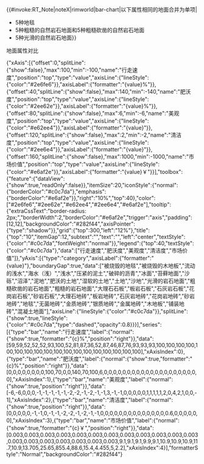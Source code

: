 {{#invoke:RT_Note|noteX|rimworld|bar-chart|以下属性相同的地面合并为单项|
*5种地毯
*5种粗糙的自然岩石地面和5种粗糙砍凿的自然岩石地面
*5种光滑的自然岩石地面}}
<!--调用此函数生成静态网页代码-->
<!--{{#invoke:RW_Terrains|showComparison|debug}}-->
<div class="rw-collapse" style="width:100%;">
<div class="bg-primary rw-collapse-head" type="button" data-toggle="collapse" data-target="#rw-collapse-echarts-terrainComparision">地面属性对比</div>
<div class="collapse in" id="rw-collapse-echarts-terrainComparision">
<div class="echarts-outter" style="height:4800px;">
<div class="echarts">{"xAxis":[{"offset":0,"splitLine":{"show":false},"max":100,"min":-100,"name":"行走速度","position":"top","type":"value","axisLine":{"lineStyle":{"color":"#2e6fe6"}},"axisLabel":{"formatter":"{value}%"}},{"offset":40,"splitLine":{"show":false},"max":140,"min":-140,"name":"肥沃度","position":"top","type":"value","axisLine":{"lineStyle":{"color":"#2ee62e"}},"axisLabel":{"formatter":"{value}%"}},{"offset":80,"splitLine":{"show":false},"max":6,"min":-6,"name":"美观度","position":"top","type":"value","axisLine":{"lineStyle":{"color":"#e62ee4"}},"axisLabel":{"formatter":"{value}"}},{"offset":120,"splitLine":{"show":false},"max":2,"min":-2,"name":"清洁度","position":"top","type":"value","axisLine":{"lineStyle":{"color":"#2ee6e4"}},"axisLabel":{"formatter":"{value}"}},{"offset":160,"splitLine":{"show":false},"max":1000,"min":-1000,"name":"市场价值","position":"top","type":"value","axisLine":{"lineStyle":{"color":"#e6af2e"}},"axisLabel":{"formatter":"{value}￥"}}],"toolbox":{"feature":{"dataView":{"show":true,"readOnly":false}},"itemSize":20,"iconStyle":{"normal":{"borderColor":"#c0c7da"},"emphasis":{"borderColor":"#e6af2e"}},"right":"10%","top":40},"color":["#2e6fe6","#2ee62e","#e62ee4","#2ee6e4","#e6af2e"],"tooltip":{"extraCssText":"border-radius: 2px;","borderWidth":2,"borderColor":"#e6af2e","trigger":"axis","padding":[12,12],"backgroundColor":"#282f44","axisPointer":{"type":"shadow"}},"grid":{"top":300,"left":"12%"},"title":{"top":"10","itemGap":12,"subtext":"","text":"","left":"center","textStyle":{"color":"#c0c7da","fontWeight":"normal"}},"legend":{"top":40,"textStyle":{"color":"#c0c7da"},"data":["行走速度","肥沃度","美观度","清洁度","市场价值"]},"yAxis":[{"type":"category","axisLabel":{"formatter":"{value}"},"boundaryGap":true,"data":["被烧毁的地毯","被烧毁的木地板","流动的浅水","海水（浅）","浅水","压紧的泥土","破碎的沥青","冰面","苔藓地面","沙砾","沼泽","泥地","肥沃的土地","湿软的土地","土地","沙地","光滑的岩石地面","粗糙砍凿的岩石地面","粗糙的岩石地面","大理石石板","板岩石板","石灰岩石板","花岗岩石板","砂岩石板","大理石地砖","板岩地砖","石灰岩地砖","花岗岩地砖","砂岩地砖","地毯","无菌地砖","金质地砖","银质地砖","金属地砖","木地板","铺装地砖","混凝土地面"],"axisLine":{"lineStyle":{"color":"#c0c7da"}},"splitLine":{"show":true,"lineStyle":{"color":"#c0c7da","type":"dashed","opacity":0.8}}}],"series":[{"type":"bar","name":"行走速度","label":{"normal":{"show":true,"formatter":"{c}%","position":"right"}},"data":[59,59,52,52,52,93,100,52,81,87,36,52,87,46,87,76,93,93,93,100,100,100,100,100,100,100,100,100,100,100,100,100,100,100,100,100,100],"xAxisIndex":0},{"type":"bar","name":"肥沃度","label":{"normal":{"show":true,"formatter":"{c}%","position":"right"}},"data":[0,0,0,0,0,0,0,0,100,70,0,0,140,70,100,6,0,0,0,0,0,0,0,0,0,0,0,0,0,0,0,0,0,0,0,0,0],"xAxisIndex":1},{"type":"bar","name":"美观度","label":{"normal":{"show":true,"position":"right"}},"data":[-6,-6,0,0,0,-1,-1,-1,-1,-1,-2,-2,-1,-2,-1,-1,3,-1,-1,0,0,0,0,0,1,1,1,1,1,2,0,4,2,1,0,0,-1],"xAxisIndex":2},{"type":"bar","name":"清洁度","label":{"normal":{"show":true,"position":"right"}},"data":[0,0,0,0,0,-1,-1,0,-1,-1,-2,-2,-1,-2,-1,-1,0,0,0,0,0,0,0,0,0,0,0,0,0,0,0.6,0,0,0,0,0,0],"xAxisIndex":3},{"type":"bar","name":"市场价值","label":{"normal":{"show":true,"formatter":"{c}￥","position":"right"}},"data":[0.003,0.003,0.003,0.003,0.003,0.003,0.003,0.003,0.003,0.003,0.003,0.003,0.003,0.003,0.003,0.003,0.003,0.003,0.003,9.1,9.1,9.1,9.9,9.1,10.9,10.9,10.9,11.7,10.9,13.705,25.65,855.4,88.6,15.4,4.455,5,2.2],"xAxisIndex":4}],"formatterStyle":"Normal","backgroundColor":"#282f44"}</div>
<div class="echarts-loading"><i class="fa fa-circle-o-notch fa-spin fa-4x fa-fw"></i></div></div>
</div>
</div>
{{DISPLAYTITLE:地面属性对比}}
{{#set:
|viewType=Topic
|path={{FULLPAGENAME}}
|title=地面属性对比
}}
__NOREC__
[[Category:地面]]
[[Category:属性]]